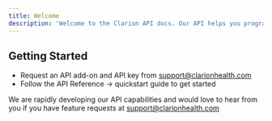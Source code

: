 ```yaml
---
title: Welcome
description: 'Welcome to the Clarion API docs. Our API helps you programmatically manage your Clarion workflows.'
---
```


## Getting Started

- Request an API add-on and API key from support@clarionhealth.com
- Follow the API Reference -> quickstart guide to get started

We are rapidly developing our API capabilities and would love to hear from you if you have feature requests at support@clarionhealth.com

